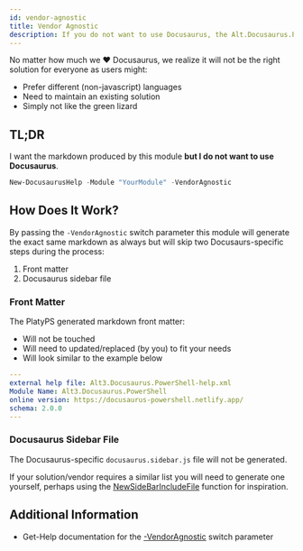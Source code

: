 ```yaml
---
id: vendor-agnostic
title: Vendor Agnostic
description: If you do not want to use Docusaurus, the Alt.Docusaurus.PowerShell module can also produce vendor agnostic output.
---
```


No matter how much we :heart: Docusaurus, we realize it will not be the right solution for everyone as users might:

- Prefer different (non-javascript) languages
- Need to maintain an existing solution
- Simply not like the green lizard

## TL;DR

I want the markdown produced by this module **but I do not want to use Docusaurus**.

```powershell
New-DocusaurusHelp -Module "YourModule" -VendorAgnostic
```

## How Does It Work?

By passing the `-VendorAgnostic` switch parameter this module will generate the exact same
markdown as always but will skip two Docusaurs-specific steps during the process:

1. Front matter
2. Docusaurus sidebar file

### Front Matter

The PlatyPS generated markdown front matter:

- Will not be touched
- Will need to updated/replaced (by you) to fit your needs
- Will look similar to the example below

```yml
---
external help file: Alt3.Docusaurus.PowerShell-help.xml
Module Name: Alt3.Docusaurus.PowerShell
online version: https://docusaurus-powershell.netlify.app/
schema: 2.0.0
---
```

### Docusaurus Sidebar File

The Docusaurus-specific `docusaurus.sidebar.js` file will not be generated.

If your solution/vendor requires a similar list you will need to generate one yourself,
perhaps using the
[NewSideBarIncludeFile](https://github.com/alt3/Docusaurus.PowerShell/blob/main/Source/Private/NewSidebarIncludeFile.ps1)
function for inspiration.

## Additional Information

- Get-Help documentation for the [-VendorAgnostic](../commands/New-DocusaurusHelp#-vendoragnostic) switch parameter
